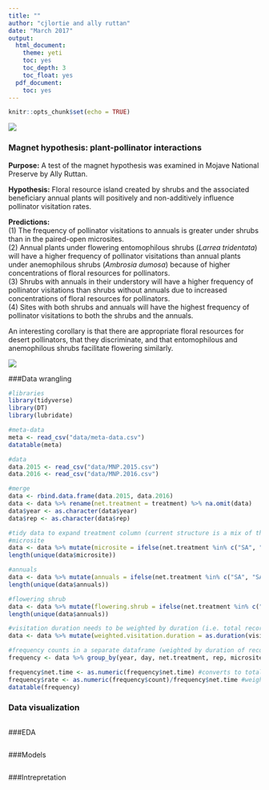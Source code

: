 ```yaml
---
title: ""
author: "cjlortie and ally ruttan"
date: "March 2017"
output:
  html_document:
    theme: yeti
    toc: yes
    toc_depth: 3
    toc_float: yes
  pdf_document:
    toc: yes
---
```


```r
knitr::opts_chunk$set(echo = TRUE)
```
![](./MNP.jpg)

### Magnet hypothesis: plant-pollinator interactions
**Purpose:** A test of the magnet hypothesis was examined in Mojave National Preserve by Ally Ruttan.    

**Hypothesis:** Floral resource island created by shrubs and the associated beneficiary annual plants will positively and non-additively influence pollinator visitation rates. 

**Predictions:**  
(1) The frequency of pollinator visitations to annuals is greater under shrubs than in the paired-open microsites.  
(2) Annual plants under flowering entomophilous shrubs (*Larrea tridentata*) will have a higher frequency of pollinator visitations than annual plants under anemophilous shrubs (*Ambrosia dumosa*) because of higher concentrations of floral resources for pollinators.  
(3) Shrubs with annuals in their understory will have a higher frequency of pollinator visitations than shrubs without annuals due to increased concentrations of floral resources for pollinators.  
(4) Sites with both shrubs and annuals will have the highest frequency of pollinator visitations to both the shrubs and the annuals. 

An interesting corollary is that there are appropriate floral resources for desert pollinators, that they discriminate, and that entomophilous and anemophilous shrubs facilitate flowering similarly.

![](./map.jpg)

###Data wrangling
```r
#libraries
library(tidyverse)
library(DT)
library(lubridate)

#meta-data
meta <- read_csv("data/meta-data.csv")
datatable(meta)

#data
data.2015 <- read_csv("data/MNP.2015.csv")
data.2016 <- read_csv("data/MNP.2016.csv")

#merge
data <- rbind.data.frame(data.2015, data.2016)
data <- data %>% rename(net.treatment = treatment) %>% na.omit(data) 
data$year <- as.character(data$year)
data$rep <- as.character(data$rep)

#tidy data to expand treatment column (current structure is a mix of three factors)
#microsite
data <- data %>% mutate(microsite = ifelse(net.treatment %in% c("SA", "SAA", "SX"), "Larrea", ifelse(net.treatment %in% c("OA"), "open", ifelse(net.treatment %in% c("AMB"), "Ambrosia", NA))))
length(unique(data$microsite))

#annuals
data <- data %>% mutate(annuals = ifelse(net.treatment %in% c("SA", "SAA"), "annuals", ifelse(net.treatment %in% c("OA"), "annuals", ifelse(net.treatment %in% c("AMB"), "annuals", "none"))))
length(unique(data$annuals))

#flowering shrub
data <- data %>% mutate(flowering.shrub = ifelse(net.treatment %in% c("SAA", "SX"), "flowering shrub", ifelse(net.treatment %in% c("AMB", "SA", "OA"), "no shrub flowers", "NA")))
length(unique(data$annuals))

#visitation duration needs to be weighted by duration (i.e. total recording time to address sampling effort)
data <- data %>% mutate(weighted.visitation.duration = as.duration(visitation.duration)/as.duration(total.duration))

#frequency counts in a separate dataframe (weighted by duration of recording)
frequency <- data %>% group_by(year, day, net.treatment, rep, microsite, annuals, flowering.shrub) %>% summarise(net.time = sum(visitation.duration), mean.visitation.duration = mean(weighted.visitation.duration), mean.floral.density = mean(floral.density), count = n()) 

frequency$net.time <- as.numeric(frequency$net.time) #converts to total seconds
frequency$rate <- as.numeric(frequency$count)/frequency$net.time #weight frequency by net time
datatable(frequency)

```

### Data visualization
```r


```

###EDA
```r


```

###Models
```r


```

###Intrepretation


